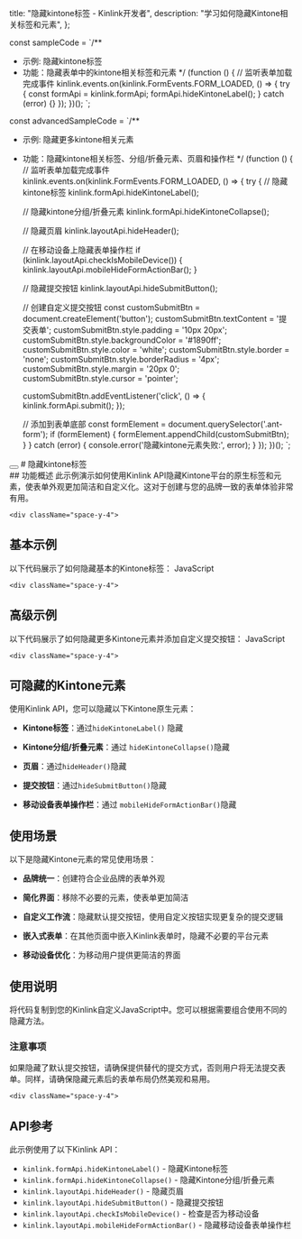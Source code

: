 
  title: "隐藏kintone标签 - Kinlink开发者",
  description: "学习如何隐藏Kintone相关标签和元素",
};

const sampleCode = `/**
 * 示例: 隐藏kintone标签
 * 功能：隐藏表单中的kintone相关标签和元素
 */
(function () {
  // 监听表单加载完成事件
  kinlink.events.on(kinlink.FormEvents.FORM_LOADED, () => {
    try {
      const formApi = kinlink.formApi;
      formApi.hideKintoneLabel();
    } catch (error) {}
  });
})();
`;

const advancedSampleCode = `/**
 * 示例: 隐藏更多kintone相关元素
 * 功能：隐藏kintone相关标签、分组/折叠元素、页眉和操作栏
 */
(function () {
  // 监听表单加载完成事件
  kinlink.events.on(kinlink.FormEvents.FORM_LOADED, () => {
    try {
      // 隐藏kintone标签
      kinlink.formApi.hideKintoneLabel();
      
      // 隐藏kintone分组/折叠元素
      kinlink.formApi.hideKintoneCollapse();
      
      // 隐藏页眉
      kinlink.layoutApi.hideHeader();
      
      // 在移动设备上隐藏表单操作栏
      if (kinlink.layoutApi.checkIsMobileDevice()) {
        kinlink.layoutApi.mobileHideFormActionBar();
      }
      
      // 隐藏提交按钮
      kinlink.layoutApi.hideSubmitButton();
      
      // 创建自定义提交按钮
      const customSubmitBtn = document.createElement('button');
      customSubmitBtn.textContent = '提交表单';
      customSubmitBtn.style.padding = '10px 20px';
      customSubmitBtn.style.backgroundColor = '#1890ff';
      customSubmitBtn.style.color = 'white';
      customSubmitBtn.style.border = 'none';
      customSubmitBtn.style.borderRadius = '4px';
      customSubmitBtn.style.margin = '20px 0';
      customSubmitBtn.style.cursor = 'pointer';
      
      customSubmitBtn.addEventListener('click', () => {
        kinlink.formApi.submit();
      });
      
      // 添加到表单底部
      const formElement = document.querySelector('.ant-form');
      if (formElement) {
        formElement.appendChild(customSubmitBtn);
      }
    } catch (error) {
      console.error('隐藏kintone元素失败:', error);
    }
  });
})();
`;

<div className="container py-6 lg:py-10">
  <div className="flex items-center gap-4 mb-8">
    <Link href="/examples">
      <Button variant="outline" size="icon">
        <ArrowLeft className="h-4 w-4" />
      </Button>
    </Link>
    # 隐藏kintone标签
  </div>

  <div className="my-8 space-y-6">
    <div className="space-y-4">
## 功能概述
此示例演示如何使用Kinlink API隐藏Kintone平台的原生标签和元素，使表单外观更加简洁和自定义化。这对于创建与您的品牌一致的表单体验非常有用。
    </div>

    <div className="space-y-4">
## 基本示例
以下代码展示了如何隐藏基本的Kintone标签：
      <Tabs defaultValue="javascript">
        <TabsList>
          <TabsTrigger value="javascript">JavaScript</TabsTrigger>
        </TabsList>
        <TabsContent value="javascript">
          <CodeBlock code={sampleCode} language="javascript" />
        </TabsContent>
      </Tabs>
    </div>

    <div className="space-y-4">
## 高级示例
以下代码展示了如何隐藏更多Kintone元素并添加自定义提交按钮：
      <Tabs defaultValue="javascript">
        <TabsList>
          <TabsTrigger value="javascript">JavaScript</TabsTrigger>
        </TabsList>
        <TabsContent value="javascript">
          <CodeBlock code={advancedSampleCode} language="javascript" />
        </TabsContent>
      </Tabs>
    </div>

    <div className="space-y-4">
## 可隐藏的Kintone元素
使用Kinlink API，您可以隐藏以下Kintone原生元素：
* **Kintone标签**：通过`hideKintoneLabel()` 隐藏
* **Kintone分组/折叠元素**：通过 `hideKintoneCollapse()`隐藏
* **页眉**：通过`hideHeader()`隐藏
* **提交按钮**：通过`hideSubmitButton()`隐藏
* **移动设备表单操作栏**：通过 `mobileHideFormActionBar()`隐藏
    </div>

    <div className="space-y-4">
## 使用场景
以下是隐藏Kintone元素的常见使用场景：
* **品牌统一**：创建符合企业品牌的表单外观
* **简化界面**：移除不必要的元素，使表单更加简洁
* **自定义工作流**：隐藏默认提交按钮，使用自定义按钮实现更复杂的提交逻辑
* **嵌入式表单**：在其他页面中嵌入Kinlink表单时，隐藏不必要的平台元素
* **移动设备优化**：为移动用户提供更简洁的界面
    </div>

    <div className="space-y-4">
## 使用说明
将代码复制到您的Kinlink自定义JavaScript中。您可以根据需要组合使用不同的隐藏方法。
      <div className="p-4 border rounded-md bg-yellow-50 border-yellow-200">
        <h3 className="font-semibold text-yellow-800">注意事项</h3>
        <p className="text-yellow-800">
          如果隐藏了默认提交按钮，请确保提供替代的提交方式，否则用户将无法提交表单。同样，请确保隐藏元素后的表单布局仍然美观和易用。
        </p>
      </div>
    </div>

    <div className="space-y-4">
## API参考
此示例使用了以下Kinlink API：
* `kinlink.formApi.hideKintoneLabel()` - 隐藏Kintone标签
* `kinlink.formApi.hideKintoneCollapse()` - 隐藏Kintone分组/折叠元素
* `kinlink.layoutApi.hideHeader()` - 隐藏页眉
* `kinlink.layoutApi.hideSubmitButton()` - 隐藏提交按钮
* `kinlink.layoutApi.checkIsMobileDevice()` - 检查是否为移动设备
* `kinlink.layoutApi.mobileHideFormActionBar()` - 隐藏移动设备表单操作栏
    </div>
  </div>
</div>
